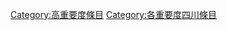 {{Emptycat}}
{{Articles by Importance|topic=四川|project=四川|format=toc}}

[[Category:高重要度條目|Category:高重要度條目]]
[[Category:各重要度四川條目‎|Category:各重要度四川條目‎]]